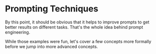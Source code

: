 # Prompting Techniques

By this point, it should be obvious that it helps to improve prompts to get better results on different tasks. That's the whole idea behind prompt engineering. 

While those examples were fun, let's cover a few concepts more formally before we jump into more advanced concepts.


<Cards num={12}>
  <Card
    arrow
    title="Zero-shot Prompting"
    href="/techniques/zeroshot">
  </Card>
   <Card
    arrow
    title="Few-shot Prompting"
    href="/techniques/fewshot">
  </Card>
    <Card
     arrow
     title="Chain-of-Thought Prompting"
     href="/techniques/cot">
    </Card>
    <Card
     arrow
     title="Zero-shot CoT"
     href="/techniques/zerocot">
    </Card>
    <Card
     arrow
     title="Self-Consistency"
     href="/techniques/consistency">
    </Card>
    <Card
     arrow
     title="Generate Knowledge Prompting"
     href="/techniques/knowledge">
    </Card>
    <Card
     arrow
     title="Automatic Prompt Engineer"
     href="/techniques/ape">
    </Card>
    <Card
     arrow
     title="Active-Prompt"
     href="/techniques/activeprompt">
    </Card>
    <Card
     arrow
     title="Directional Stimulus Prompting"
     href="/techniques/dsp">
    </Card>
    <Card
     arrow
     title="ReAct"
     href="/techniques/react">
    </Card>
    <Card
     arrow
     title="Multimodal CoT"
     href="/techniques/multimodalcot">
    </Card>
    <Card
     arrow
     title="Graph Prompting"
     href="/techniques/graph">
    </Card>
</Cards>